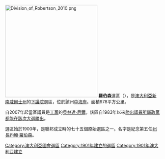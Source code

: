 [[File:Division_of_Robertson_2010.png|300px]]
'''羅伯森'''選區（{{lang-en|Division of Robertson}}），是[[澳大利亞|澳大利亞]][[新南威爾士州|新南威爾士州]]的[[澳大利亞下議院|下議院]]選區，位於該州[[中海岸_(新南威爾斯州)|中海岸]]。面積978平方公里。

自2007年起當區議員是[[澳大利亞工黨|工黨]]的[[貝林達·尼爾|貝林達·尼爾]]。該區自1983年以來[[領頭羊|勝出議員所屬政黨都能在該次大選勝出]]。

選區始於1900年，是聯邦成立時的七十五個原始選區之一。名字是紀念第五任[[新南威爾士州州長|州長]][[約翰·羅伯森|約翰·羅伯森]]。

{{DEFAULTSORT:Robertson}}
[[Category:澳大利亞國會選區|Category:澳大利亞國會選區]]
[[Category:1901年建立的選區|Category:1901年建立的選區]]
[[Category:1901年澳大利亞建立|Category:1901年澳大利亞建立]]